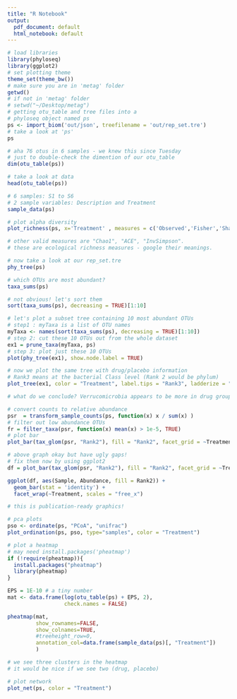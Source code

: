 ```yaml
---
title: "R Notebook"
output:
  pdf_document: default
  html_notebook: default
---
```

```r
# load libraries
library(phyloseq)
library(ggplot2)
# set plotting theme
theme_set(theme_bw())
# make sure you are in 'metag' folder
getwd()
# if not in 'metag' folder
# setwd("~/Desktop/metag")
# getting otu_table and tree files into a 
# phyloseq object named ps
ps <- import_biom('out/json', treefilename = 'out/rep_set.tre')
# take a look at 'ps'
ps
```
```r
# aha 76 otus in 6 samples - we knew this since Tuesday
# just to double-check the dimention of our otu_table
dim(otu_table(ps))
```

```r
# take a look at data
head(otu_table(ps))
```
```r
# 6 samples: S1 to S6
# 2 sample variables: Description and Treatment
sample_data(ps)
```
```r
# plot alpha diversity
plot_richness(ps, x='Treatment' , measures = c('Observed','Fisher','Shannon'), color = 'Treatment')
```

```r
# other valid measures are "Chao1", "ACE", "InvSimpson".
# these are ecological richness measures - google their meanings. 
```

```r
# now take a look at our rep_set.tre
phy_tree(ps)
```

```r
# which OTUs are most abundant?
taxa_sums(ps)
```

```r
# not obvious! let's sort them
sort(taxa_sums(ps), decreasing = TRUE)[1:10]
```

```r
# let's plot a subset tree containing 10 most abundant OTUs
# step1 : myTaxa is a list of OTU names
myTaxa <- names(sort(taxa_sums(ps), decreasing = TRUE)[1:10])
# step 2: cut these 10 OTUs out from the whole dataset
ex1 = prune_taxa(myTaxa, ps)
# step 3: plot just these 10 OTUs
plot(phy_tree(ex1), show.node.label = TRUE)

```
```r
# now we plot the same tree with drug/placebo information
# Rank3 means at the bacterial Class level (Rank 2 would be phylum) 
plot_tree(ex1, color = "Treatment", label.tips = "Rank3", ladderize = "left", justify = "left" , size = "Abundance")
```

```r
# what do we conclude? Verrucomicrobia appears to be more in drug group
```

```r
# convert counts to relative abundance
psr  = transform_sample_counts(ps, function(x) x / sum(x) )
# filter out low abundance OTUs
fr = filter_taxa(psr, function(x) mean(x) > 1e-5, TRUE)
# plot bar
plot_bar(tax_glom(psr, "Rank2"), fill = "Rank2", facet_grid = ~Treatment)
```

```r
# above graph okay but have ugly gaps! 
# fix them now by using ggplot2
df = plot_bar(tax_glom(psr, "Rank2"), fill = "Rank2", facet_grid = ~Treatment)$data

ggplot(df, aes(Sample, Abundance, fill = Rank2)) + 
  geom_bar(stat = 'identity') +
  facet_wrap(~Treatment, scales = "free_x")
```
```r
# this is publication-ready graphics!
```
```r
# pca plots
pso <- ordinate(ps, "PCoA", "unifrac")
plot_ordination(ps, pso, type="samples", color = "Treatment")
```
```r
# plot a heatmap
# may need install.packages('pheatmap')
if (!require(pheatmap)){
  install.packages("pheatmap")
  library(pheatmap)
}

EPS = 1E-10 # a tiny number
mat <- data.frame(log(otu_table(ps) + EPS, 2),
                  check.names = FALSE)

pheatmap(mat,
         show_rownames=FALSE,
         show_colnames=TRUE,
         #treeheight_row=0,
         annotation_col=data.frame(sample_data(ps)[, "Treatment"])
         )

```
```r
# we see three clusters in the heatmap 
# it would be nice if we see two (drug, placebo)
```

```r
# plot network
plot_net(ps, color = "Treatment")
```

